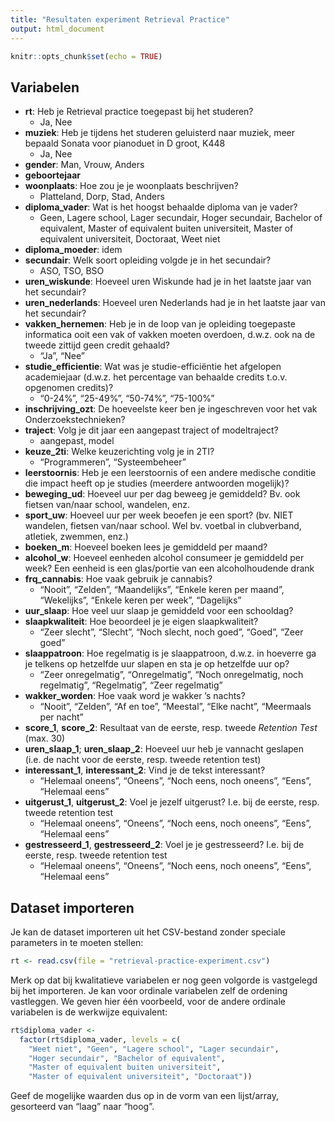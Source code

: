 ```yaml
---
title: "Resultaten experiment Retrieval Practice"
output: html_document
---
```


```r
knitr::opts_chunk$set(echo = TRUE)
```

## Variabelen

- **rt**: Heb je Retrieval practice toegepast bij het studeren?
    - Ja, Nee
- **muziek**: Heb je tijdens het studeren geluisterd naar muziek, meer bepaald Sonata voor pianoduet in D groot, K448
    - Ja, Nee
- **gender**: Man, Vrouw, Anders
- **geboortejaar**
- **woonplaats**: Hoe zou je je woonplaats beschrijven?
    - Platteland, Dorp, Stad, Anders
- **diploma_vader**: Wat is het hoogst behaalde diploma van je vader?
    - Geen, Lagere school, Lager secundair, Hoger secundair, Bachelor of equivalent, Master of equivalent buiten universiteit, Master of equivalent universiteit, Doctoraat, Weet niet
- **diploma_moeder**: idem
- **secundair**: Welk soort opleiding volgde je in het secundair?
    - ASO, TSO, BSO
- **uren_wiskunde**: Hoeveel uren Wiskunde had je in het laatste jaar van het secundair?
- **uren_nederlands**: Hoeveel uren Nederlands had je in het laatste jaar van het secundair?
- **vakken_hernemen**: Heb je in de loop van je opleiding toegepaste informatica ooit een vak of vakken moeten overdoen, d.w.z. ook na de tweede zittijd geen credit gehaald?
    - "Ja", "Nee"
- **studie_efficientie**: Wat was je studie-efficiëntie het afgelopen academiejaar (d.w.z. het percentage van behaalde credits t.o.v. opgenomen credits)?
    - "0-24%", "25-49%", "50-74%", "75-100%"
- **inschrijving_ozt**: De hoeveelste keer ben je ingeschreven voor het vak Onderzoekstechnieken?
- **traject**: Volg je dit jaar een aangepast traject of modeltraject?
    - aangepast, model
- **keuze_2ti**: Welke keuzerichting volg je in 2TI?
    - "Programmeren", "Systeembeheer"
- **leerstoornis**: Heb je een leerstoornis of een andere medische conditie die impact heeft op je studies (meerdere antwoorden mogelijk)?
- **beweging_ud**: Hoeveel uur per dag beweeg je gemiddeld? Bv. ook fietsen van/naar school, wandelen, enz.
- **sport_uw**: Hoeveel uur per week beoefen je een sport? (bv. NIET wandelen, fietsen van/naar school. Wel bv. voetbal in clubverband, atletiek, zwemmen, enz.)
- **boeken_m**: Hoeveel boeken lees je gemiddeld per maand?
- **alcohol_w**: Hoeveel eenheden alcohol consumeer je gemiddeld per week? Een eenheid is een glas/portie van een alcoholhoudende drank
- **frq_cannabis**: Hoe vaak gebruik je cannabis?
    - "Nooit", "Zelden", "Maandelijks", "Enkele keren per maand", "Wekelijks", "Enkele keren per week", "Dagelijks"
- **uur_slaap**: Hoe veel uur slaap je gemiddeld voor een schooldag?
- **slaapkwaliteit**: Hoe beoordeel je je eigen slaapkwaliteit?
    - "Zeer slecht", "Slecht", "Noch slecht, noch goed", "Goed", "Zeer goed"
- **slaappatroon**: Hoe regelmatig is je slaappatroon, d.w.z. in hoeverre ga je telkens op hetzelfde uur slapen en sta je op hetzelfde uur op?
    - "Zeer onregelmatig", "Onregelmatig", "Noch onregelmatig, noch regelmatig", "Regelmatig", "Zeer regelmatig"
- **wakker_worden**: Hoe vaak word je wakker 's nachts?
    - "Nooit", "Zelden", "Af en toe", "Meestal", "Elke nacht", "Meermaals per nacht"
- **score_1**, **score_2**: Resultaat van de eerste, resp. tweede *Retention Test* (max. 30)
- **uren_slaap_1**; **uren_slaap_2**: Hoeveel uur heb je vannacht geslapen (i.e. de nacht voor de eerste, resp. tweede retention test)
- **interessant_1**, **interessant_2**: Vind je de tekst interessant?
    - "Helemaal oneens", "Oneens", "Noch eens, noch oneens", "Eens", "Helemaal eens"
- **uitgerust_1**, **uitgerust_2**: Voel je jezelf uitgerust? I.e. bij de eerste, resp. tweede retention test
    - "Helemaal oneens", "Oneens", "Noch eens, noch oneens", "Eens", "Helemaal eens"
- **gestresseerd_1**, **gestresseerd_2**: Voel je je gestresseerd?  I.e. bij de eerste, resp. tweede retention test
    - "Helemaal oneens", "Oneens", "Noch eens, noch oneens", "Eens", "Helemaal eens"

## Dataset importeren

Je kan de dataset importeren uit het CSV-bestand zonder speciale parameters in te moeten stellen:

```r
rt <- read.csv(file = "retrieval-practice-experiment.csv")
```

Merk op dat bij kwalitatieve variabelen er nog geen volgorde is vastgelegd bij het importeren. Je kan voor ordinale variabelen zelf de ordening vastleggen. We geven hier één voorbeeld, voor de andere ordinale variabelen is de werkwijze equivalent:

```r
rt$diploma_vader <-
  factor(rt$diploma_vader, levels = c(
    "Weet niet", "Geen", "Lagere school", "Lager secundair",
    "Hoger secundair", "Bachelor of equivalent",
    "Master of equivalent buiten universiteit",
    "Master of equivalent universiteit", "Doctoraat"))
```

Geef de mogelijke waarden dus op in de vorm van een lijst/array, gesorteerd van "laag" naar "hoog".
